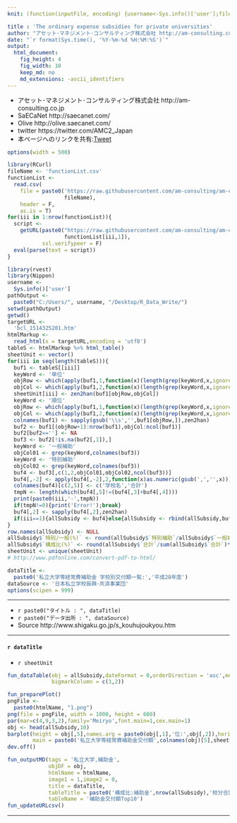 ```yaml
---
knit: (function(inputFile, encoding) {username<-Sys.info()['user'];fileName<-'defaultPath.csv';pathToFile <-paste0('C:/Users/', username,'/Desktop/pathToCSV/');setwd(pathToFile);buf0<-read.csv(fileName,header = F,skip = 0,stringsAsFactor = F,check.names = F,fileEncoding = 'utf-8');timeStamp<-format(Sys.time(),'%Y%m%d%H%M%S');htmlName<-'SubsidiesForPrivateUniversities';rmarkdown::render(inputFile, encoding = encoding, output_file = paste0('C:/Users/',username,buf0[2,1],'charts/','am-consulting.co.jp-',htmlName,'.html')) })

title : 'The ordinary expense subsidies for private universities'
author: "アセット･マネジメント･コンサルティング株式会社 http://am-consulting.co.jp"
date: "`r format(Sys.time(), '%Y-%m-%d %H:%M:%S')`"
output: 
  html_document:
    fig_height: 4
    fig_width: 10
    keep_md: no
    md_extensions: -ascii_identifiers 
---
```

<link href="http://knowledgevault.saecanet.com/components/rmarkdown-html.css" rel="stylesheet">
<script src="http://knowledgevault.saecanet.com/components/JavascriptCode.js"></script>
<style>.main-container {max-width : 1000px;}</style>

- アセット･マネジメント･コンサルティング株式会社 http://am-consulting.co.jp
- SaECaNet http://saecanet.com/
- Olive http://olive.saecanet.com/
- twitter https://twitter.com/AMC2_Japan
- 本ページへのリンクを共有:<a href="https://twitter.com/share" class="twitter-share-button" data-via="AMC2_Japan" data-size="large">Tweet</a> <script>!function(d,s,id){var js,fjs=d.getElementsByTagName(s)[0],p=/^http:/.test(d.location)?'http':'https';if(!d.getElementById(id)){js=d.createElement(s);js.id=id;js.src=p+'://platform.twitter.com/widgets.js';fjs.parentNode.insertBefore(js,fjs);}}(document, 'script', 'twitter-wjs');</script>

```r
options(width = 500)
```

```r
library(RCurl)
fileName <- 'functionList.csv'
functionList <-
  read.csv(
    file = paste0('https://raw.githubusercontent.com/am-consulting/am-consulting.github.io/master/csv/',
                  fileName),
    header = F,
    as.is = T)
for(iii in 1:nrow(functionList)){
  script <- 
    getURL(paste0("https://raw.githubusercontent.com/am-consulting/am-consulting.github.io/master/", 
                  functionList[iii,1]),
           ssl.verifypeer = F)
  eval(parse(text = script))
}
```

```r
library(rvest)
library(Nippon)
username <- 
  Sys.info()['user']
pathOutput <- 
  paste0("C:/Users/", username, "/Desktop/R_Data_Write/")
setwd(pathOutput)
getwd()
targetURL <- 
  'bcl_1514325201.htm'
htmlMarkup <- 
  read_html(x = targetURL,encoding = 'utf8')
tableS <- htmlMarkup %>% html_table()
sheetUnit <- vector()
for(iii in seq(length(tableS))){
  buf1 <- tableS[[iii]]
  keyWord <- '単位'
  objRow <- which(apply(buf1,1,function(x)(length(grep(keyWord,x,ignore.case = T))))!=0)
  objCol <- which(apply(buf1,2,function(x)(length(grep(keyWord,x,ignore.case = T))))!=0)[1]
  sheetUnit[iii] <- zen2han(buf1[objRow,objCol])
  keyWord <- '順位'
  objRow <- which(apply(buf1,1,function(x)(length(grep(keyWord,x,ignore.case = T))))!=0)
  objCol <- which(apply(buf1,2,function(x)(length(grep(keyWord,x,ignore.case = T))))!=0)
  colnames(buf1) <- sapply(gsub('\\s','',buf1[objRow,]),zen2han)
  buf2 <- buf1[(objRow+1):nrow(buf1),objCol:ncol(buf1)]
  buf2[buf2==''] <- NA
  buf3 <- buf2[!is.na(buf2[,1]),]
  keyWord <- '一般補助'
  objCol01 <- grep(keyWord,colnames(buf3))
  keyWord <- '特別補助'
  objCol02 <- grep(keyWord,colnames(buf3))
  buf4 <- buf3[,c(1,2,objCol01,objCol02,ncol(buf3))]
  buf4[,-2] <- apply(buf4[,-2],2,function(x)as.numeric(gsub(',','',x)))
  colnames(buf4)[c(2,5)] <- c('学校名','合計')
  tmpN <- length(which(buf4[,5]!=(buf4[,3]+buf4[,4])))
  print(paste0(iii,'-',tmpN))
  if(tmpN!=0){print('Error!');break}
  buf4[,2] <- sapply(buf4[,2],zen2han) 
  if(iii==1){allSubsidy <- buf4}else{allSubsidy <- rbind(allSubsidy,buf4)}
}
row.names(allSubsidy) <- NULL
allSubsidy$`特別/一般(%)` <- round(allSubsidy$`特別補助`/allSubsidy$`一般補助`*100,2)
allSubsidy$`構成比(%)` <- round(allSubsidy$`合計`/sum(allSubsidy$`合計`)*100,2)
sheetUnit <- unique(sheetUnit)
# http://www.pdfonline.com/convert-pdf-to-html/
```

```r
dataTitle <- 
  paste0('私立大学等経常費補助金 学校別交付額一覧:','平成28年度')
dataSource <- '日本私立学校振興･共済事業団'
options(scipen = 999)
```

***

- `r paste0("タイトル : ", dataTitle)`
- `r paste0("データ出所 : ", dataSource)`
- Source http://www.shigaku.go.jp/s_kouhujoukyou.htm

***

#### `r dataTitle`
- `r sheetUnit`

```r
fun_dataTable(obj = allSubsidy,dateFormat = 0,orderDirection = 'asc',menuLength = 30,
              bigmarkColumn = c(1,2))
```

```r
fun_preparePlot()
pngFile <-
  paste0(htmlName, "1.png")
png(file = pngFile, width = 1000, height = 600)
par(mar=c(4,9,3,2),family='Meiryo',font.main=1,cex.main=1)
obj <- head(allSubsidy,10)
barplot(height = obj[,5],names.arg = paste0(obj[,1],'位:',obj[,2]),horiz = T,las = 1,col = '#4169e1', 
        main = paste0('私立大学等経常費補助金交付額',colnames(obj)[5],sheetUnit))
dev.off()
```

```r
fun_outputMD(tags = '私立大学,補助金',
             objDF = obj,
             htmlName = htmlName,
             image1 = 1,image2 = 0,
             title = dataTitle,
             tableTitle = paste0('構成比:補助金',nrow(allSubsidy),'校分合計に対する割合'),
             tableName = '補助金交付額Top10')
fun_updateURLcsv()
```

***
<script>MakeNegative();</script>
<script>
  (function(i,s,o,g,r,a,m){i['GoogleAnalyticsObject']=r;i[r]=i[r]||function(){
  (i[r].q=i[r].q||[]).push(arguments)},i[r].l=1*new Date();a=s.createElement(o),
  m=s.getElementsByTagName(o)[0];a.async=1;a.src=g;m.parentNode.insertBefore(a,m)
  })(window,document,'script','https://www.google-analytics.com/analytics.js','ga');

  ga('create', 'UA-3077339-5', 'auto');
  ga('send', 'pageview');

</script>
